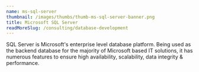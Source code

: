 ```yaml
---
name: ms-sql-server
thumbnail: /images/thumbs/thumb-ms-sql-server-banner.png
title: Microsoft SQL Server
readMoreSlug: /consulting/database-development
---
```


SQL Server is Microsoft's enterprise level database platform. Being used as the backend database for the majority of Microsoft based IT solutions, it has numerous features to ensure high availability, scalability, data integrity & performance.
